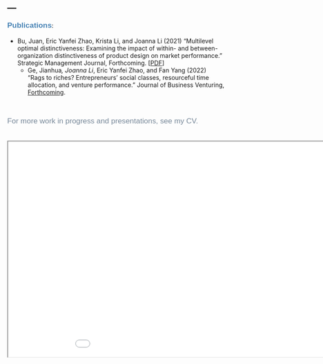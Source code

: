 ---
---

<link rel="stylesheet" href="style.css" type="text/css">


**<span style="color:#4682b4; font-size: 13pt; font-family:'Arial'">Publications<span>**:

<p style="color:#778899; font-size: 13pt; font-family:'Arial'" >
  + Bu, Juan, Eric Yanfei Zhao, Krista Li, and Joanna Li (2021) "Multilevel optimal distinctiveness: Examining the impact of within- and between-organization distinctiveness of product design on market performance." Strategic Management Journal, Forthcoming. [[PDF](files/papers/Bu_et_al_2021.pdf)]<br>
  + Ge, Jianhua*, Joanna Li*, Eric Yanfei Zhao, and Fan Yang (2022) "Rags to riches? Entrepreneurs' social classes, resourceful time allocation, and venture performance." Journal of Business Venturing, [Forthcoming](https://www.sciencedirect.com/science/article/abs/pii/S088390262200060X).</p>

&nbsp;

<p style="color:#778899; font-size: 13pt; font-family:'Arial'" >For more work in progress and presentations, see my CV.</p>

&nbsp;
<iframe width="1000" height="500" src="files/cv/Joanna_Li_CV_01102023.pdf"></iframe>